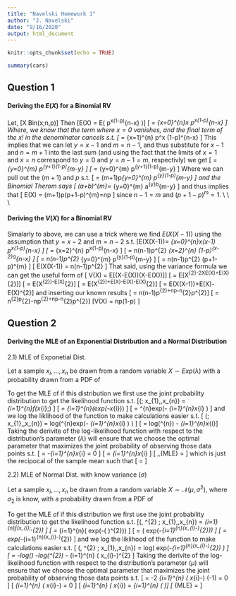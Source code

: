 ```yaml
---
title: "Navelski Homework 1"
author: "J. Navelski"
date: "9/16/2020"
output: html_document
---
```


\usepackage[labelfont={bf}]{caption} 
\usepackage[unicode=true, breaklinks=true]{hyperref}
\userpackage{lmodern}
\usepackage{amssymb}
\usepackage{changepage}
\usepackage{eurosym}
\usepackage{hyperref}
\hypersetup{
    colorlinks=true,
    linkcolor=blue,
    filecolor=magenta,      
    urlcolor=cyan,
}

\newcommand{\Lagr}{\mathcal{L}}
\newcommand{\Lagr}{L}
\usepackage{ amssymb }
\mathcal{L}




```r
knitr::opts_chunk$set(echo = TRUE)

```

```r
summary(cars)
```



## Question 1
#### Deriving the $E(X)$ for a Binomial RV

Let, \[X \sim Bin(x;n,p)\]
Then \[E(X) = E\left(\binom{n}{x} \cdot p^x(1-p)^{n-x} \right)\]
\[ = \sum_{x=0}^{n}x\binom{n}{x} \cdot p^x(1-p)^{n-x}  \]
Where, we know that the term where $x=0$ vanishes, and the final term of the $x!$ in the denominator cancels s.t.
\[ = \sum_{x=1}^{n}\frac{n!}{(x-1)!(n-x)!} \cdot p^x (1-p)^{n-x}  \]
This implies that we can let $y=x-1$ and $m=n-1$, and thus substitute for $x-1$ and $n=m+1$ into the last sum (and using the fact that the limits of $x=1$ and $x=n$ correspond to $y=0$ and $y=n-1=m$, respectivly) we get
\[ = \sum_{y=0}^{m}\frac{(m+1)!}{y!(m-y)!} \cdot p^{y+1}(1-p)^{m-y}  \]
\[ = \sum_{y=0}^{m}\frac{(m+1)!}{y!(m-y)!} \cdot p^{y+1}(1-p)^{m-y}  \]
Where we can pull out the $(m+1)$ and $p$ s.t.
\[ = (m+1)p\sum_{y=0}^{m}\frac{(m)!}{y!(m-y)!} \cdot p^{y}(1-p)^{m-y}  \]
and the Binomial Therom says
\[ (a+b)^{m}= \sum_{y=0}^{m}\frac{(m)!}{y!(m-y)!} \cdot a^{y}b^{m-y}  \]
and thus implies that
\[\implies  \hspace{.5cm} E(X) = (m+1)p(p+1-p)^{m}=np  \]
since $n-1=m$ and $(p+1-p)^{m}=1$.
\\
\\
\\
\vspace{2cm}
 
#### Deriving the $V(X)$ for a Binomial RV

Simalarly to above, we can use a trick where we find $E(X(X-1))$ using the assumption that $y=x-2$ and $m=n-2$ s.t.
\[E(X(X-1))=  \sum_{x=0}^{n}x(x-1)\binom{n}{x} \cdot p^x(1-p)^{n-x} \]
\[ = \sum_{x=2}^{n}\frac{n!}{(x-2)!(n-x)!} \cdot p^x(1-p)^{n-x}  \]
\[ = n(n-1)p^{2} \sum_{x=2}^{n}\frac{(n-2)!}{(x-2)!(n-x)!} \cdot (1-p)^{x-2}q^{n-x}  \]
\[ = n(n-1)p^{2} \sum_{y=0}^{m}\frac{(m)!}{y!(m-y)!} \cdot p^{y}(1-p)^{m-y} \]
\[ = n(n-1)p^{2} (p+1-p)^{m} \]
\[\implies \hspace{.5cm} E(X(X-1)) = n(n-1)p^{2} \]
That said, using the variance formula we can get the useful form of
\[ V(X) = E[(X-E(X))(X-E(X))]\]
\[ = E[X^{2}-2XE(X)+E(X)^{2}]\]
\[ = E(X^{2})-E(X)^{2}\]
\[ = E(X^{2})+E(X)-E(X)-E(X)^{2}\]
\[ = E(X(X-1))+E(X)-E(X)^{2}\]
and inserting our known results
\[ = n(n-1)p^{2}+np-n^{2}p^{2}\]
\[ =  n^{2}p^{2}-np^{2}+np-n^{2}p^{2}\]
\[\implies \hspace{.5cm}V(X) =  np(1-p) \]

## Question 2
#### Deriving the MLE of an Exponential Distribution and a Normal Distribution
$2.1)$ MLE of Exponetial Dist.

Let a sample $x_{i}, \dots, x_{n}$ be drawn from a random variable $X\sim Exp(\lambda)$ with a probability drawn from a PDF of 

  \begin{equation}
    f_{X}(x_{1},\dots,x_{i},\dots,x_{n})=
    \begin{cases}
      \lambda exp(-\lambda  x_{i}), & \text{if}\ x_{i} \in  [0,\infty)\\
      0, & \text{otherwise}
    \end{cases}
  \end{equation}

To get the MLE of if this distribution we first use the joint probability distribution to get the likelihood function s.t.
\[\Lagr (\lambda ; x_{1},\dots,x_{n}) =  \prod_{i=1}^{n}f(x_{i};\lambda)    \]
\[ =  \prod_{i=1}^{n}\left(\lambda exp(-\lambda  x_{i})\right)  \]
\[ =  \lambda^{n}exp\left(- \lambda \sum_{i=1}^{n}x_{i}  \right) \]
and we log the liklihood of the function to make calculations easier s.t.
\[ \mathcal{L} (\lambda ; x_{1},\dots,x_{n}) =    log\left(\lambda^{n}exp\left(- \lambda \sum_{i=1}^{n}x_{i}  \right) \right)   \]
\[  =   log\left(\lambda^{n}\right) - \lambda \sum_{i=1}^{n}x_{i}\]
Taking the derivite of the log-likelihood function with respect to the distribution's parameter $(\lambda)$ will ensure that we choose the optimal parameter that maximizes the joint probability of observing those data points s.t.
\[  \frac{\partial \mathcal{L} (\lambda ; x_{1},\dots,x_{n})}{\partial \lambda} = \frac{n}{\lambda}-\sum_{i=1}^{n}x_{i}  \hspace{.5cm} =  \hspace{.5cm} 0 \]
\[ \frac{n}{\lambda} = \sum_{i=1}^{n}x_{i} \]
\[ \implies \lambda_{MLE} \equiv \hat{\lambda} = \frac{n}{\sum_{i=1}^{n}x_{i}} \]
which is just the recipocal of the sample mean such that
\[ \hat{\lambda} =  \frac{1}{\overline{x}}   \]


$2.2)$ MLE of Normal Dist. with know variance ($\sigma$)


Let a sample $x_{i}, \dots, x_{n}$ be drawn from a random variable $X\sim \mathcal{N} (\mu,\sigma^{2})$, where $\sigma_{2}$ is know, with a probability drawn from a PDF of 

  \begin{equation}
    f_{X}(x_{1},\dots,x_{i},\dots,x_{n})=
    \begin{cases}
      \frac{1}{\sigma \sqrt{2\pi}} exp\left(-\frac{1}{2}\left( \frac{x_{i}-\mu}{\sigma} \right)^{2}\right), & \text{if}\ x_{i} \in  (-\infty,\infty) \text{ and } \ \sigma^{2} \in  [0,\infty)  \\
      0, & \text{otherwise}
    \end{cases}
  \end{equation}

To get the MLE of if this distribution we first use the joint probability distribution to get the likelihood function s.t.
\[\Lagr (\mu , \sigma^{2} ; x_{1},\dots,x_{n}) =  \prod_{i=1}^{n}f(x_{i};\mu,\sigma^{2})    \]
\[ =  \prod_{i=1}^{n}\left( \frac{1}{\sigma\sqrt{2\pi}} exp\left(-\frac{1}{2}\left( \frac{x_{i}-\mu}{\sigma} \right)^{2}\right)\right)  \]
\[ =  \left( \frac{n}{\sigma\sqrt{2\pi}} exp\left(-\frac{1}{2\sigma^{2}}\sum_{i=1}^{n}\left(x_{i}-\mu \right)^{2}\right)\right)  \]
\[ =  \frac{n}{\sigma\sqrt{2\pi}} exp\left(-\frac{1}{2\sigma^{2}}\sum_{i=1}^{n}\left(x_{i}-\mu \right)^{2}\right) \]
and we log the liklihood of the function to make calculations easier s.t.
\[ \mathcal{L} (\mu, \sigma^{2} ; x_{1},\dots,x_{n}) =    log\left(  \frac{n}{\sigma\sqrt{2\pi}} exp\left(-\frac{1}{2\sigma^{2}}\sum_{i=1}^{n}\left(x_{i}-\mu \right)^{2}\right)  \right)   \]
\[  =   -\frac{n}{2}log\left(\sqrt{2\pi}\right) -\frac{n}{2}log(\sigma^{2}) -\frac{1}{2\sigma^{2}} \sum_{i=1}^{n} \left( x_{i}-\mu \right)^{2}    \]
Taking the derivite of the log-likelihood function with respect to the distribution's parameter $(\mu)$ will ensure that we choose the optimal parameter that maximizes the joint probability of observing those data points s.t.
\[  \frac{\partial \mathcal{L} (\lambda ; x_{1},\dots,x_{n})}{\partial \mu} =   -2\frac{1}{2\sigma^{2}} \sum_{i=1}^{n} \left( x_{i}-\mu \right) (-1)   =  \hspace{.5cm} 0 \]
\[    \frac{1}{2\sigma^{2}} \sum_{i=1}^{n} \left( x_{i}-\mu \right)  =  \hspace{.5cm} 0 \]
\[    \sum_{i=1}^{n} \left( x_{i}\right)  =  \sum_{i=1}^{n} \left( \mu \right)\]
\[ \implies \mu_{MLE} \equiv  \hat{\mu} =  \frac{\sum_{i=1}^{n} x_{i}}{n}    \]












\newpage